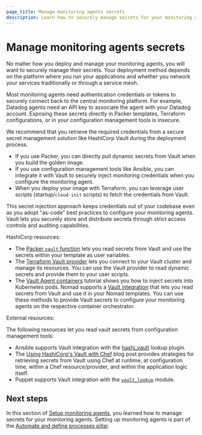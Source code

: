 ```yaml
---
page_title: Manage monitoring agents secrets
description: Learn how to securely manage secrets for your monitoring agents.
---
```


# Manage monitoring agents secrets

No matter how you deploy and manage your monitoring agents, you will want to securely manage their secrets. Your deployment method depends on the platform where you run your applications and whether you network your services traditionally or through a service mesh.

Most monitoring agents need authentication credentials or tokens to securely connect back to the central monitoring platform. For example, Datadog agents need an API key to associate the agent with your Datadog account. Exposing these secrets directly in Packer templates, Terraform configurations, or in your configuration management tools is insecure.

We recommend that you retrieve the required credentials from a secure secret management solution like HashiCorp Vault during the deployment process. 

  - If you use Packer, you can directly pull dynamic secrets from Vault when you build the golden image. 
  - If you use configuration management tools like Ansible, you can integrate it with Vault to securely inject monitoring credentials when you configure the monitoring agent.
  - When you deploy your image with Terraform, you can leverage user scripts (startup/`cloud-init` scripts) to fetch the credentials from Vault.

This secret injection approach keeps credentials out of your codebase even as you adopt “as-code” best practices to configure your monitoring agents. Vault lets you securely store and distribute secrets through strict access controls and auditing capabilities. 

HashiCorp resources:
- The [Packer `vault` function](/packer/docs/templates/hcl_templates/functions/contextual/vault) lets you read secrets from Vault and use the secrets within your template as user variables.
- The [Terraform Vault provider](https://registry.terraform.io/providers/hashicorp/vault/latest/docs) lets you connect to your Vault cluster and manage its resources. You can use the Vault provider to read dynamic secrets and provide them to your user scripts.
- The [Vault Agent containers](/vault/tutorials/kubernetes/kubernetes-sidecar) tutorial shows you how to inject secrets into Kubernetes pods. Nomad supports a [Vault integration](/nomad/docs/integrations/vault) that lets you read secrets from Vault and use it in your Nomad templates. You can use these methods to provide Vault secrets to configure your monitoring agents on the respective container orchestrator.

External resources:

The following resources let you read vault secrets from configuration management tools:
  - Ansible supports Vault integration with the [hashi_vault](https://docs.ansible.com/ansible/2.9/plugins/lookup/hashi_vault.html) lookup plugin. 
  - The [Using HashiCorp's Vault with Chef](https://www.hashicorp.com/blog/using-hashicorps-vault-with-chef) blog post provides strategies for retrieving secrets from Vault using Chef at runtime, at configuration time, within a Chef resource/provider, and within the application logic itself.
  - Puppet supports Vault integration with the [`vault_lookup`](https://github.com/voxpupuli/puppet-vault_lookup) module.

  ## Next steps

In this section of [Setup monitoring agents](/well-architected-framework/automate-and-define-processes/ops-monitoring/setup-monitoring-agents), you learned how to manage secrets for your monitoring agents. Setting up monitoring agents is part of the [Automate and define processes pillar](/well-architected-framework/automate-and-define-processes/introduction).